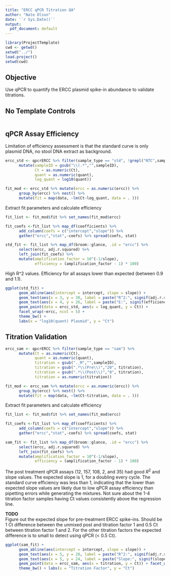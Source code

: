 ```yaml
---
title: "ERCC qPCR Titration QA"
author: "Nate Olson"
date: '`r Sys.Date()`'
output:
  pdf_document: default
---
```

```r
library(ProjectTemplate)
cwd <- getwd()
setwd("../")
load.project()
setwd(cwd)
```

## Objective
Use qPCR to quantify the ERCC plasmid spike-in abundance to validate titrations.  

## No Template Controls
```r
```

## qPCR Assay Efficiency
Limitation of efficiency assessment is that the standard curve is only plasmid DNA, no stool DNA extract as background.  

```r
ercc_std <- qpcrERCC %>% filter(sample_type == "std", !grepl("NTC",sampleID)) %>% 
      mutate(sampleID = gsub("\\(.*","",sampleID), 
             Ct = as.numeric(Ct), 
             quant = as.numeric(quant),
             log_quant = log10(quant))
```

```r
fit_mod <- ercc_std %>% mutate(ercc = as.numeric(ercc)) %>% 
      group_by(ercc) %>% nest() %>% 
      mutate(fit = map(data, ~lm(Ct~log_quant, data = . )))
```
Extract fit parameters and calculate efficiency
```r
fit_list <- fit_mod$fit %>% set_names(fit_mod$ercc)

fit_coefs <-fit_list %>% map_df(coefficients) %>% 
      add_column(coefs = c("intercept","slope")) %>% 
      gather("ercc","stat",-coefs) %>% spread(coefs, stat)
```

```r
std_fit <- fit_list %>% map_df(broom::glance, .id = "ercc") %>% 
      select(ercc, adj.r.squared) %>%
      left_join(fit_coefs) %>% 
      mutate(amplification_factor = 10^(-1/slope), 
             efficiency = (amplification_factor - 1) * 100)
```

High R^2 values. Efficiency for all assays lower than expected (between 0.9 and 1.1). 
```r
ggplot(std_fit) + 
      geom_abline(aes(intercept = intercept, slope = slope)) +
      geom_text(aes(x = 3, y = 30, label = paste("R^2:", signif(adj.r.squared,3)))) +
      geom_text(aes(x = 4, y = 26, label = paste("E:", signif(efficiency,3)))) +
      geom_point(data = ercc_std, aes(x = log_quant, y = Ct)) + 
      facet_wrap(~ercc, ncol = 5) + 
      theme_bw() + 
      labs(x = "log10(quant) Plasmid", y = "Ct")
```

## Titration Validation
```r
ercc_sam <- qpcrERCC %>% filter(sample_type == "sam") %>% 
      mutate(Ct = as.numeric(Ct), 
             quant = as.numeric(quant),
             titration = gsub("._M","",sampleID),
             titration = gsub(".*\\(Pre\\)","20", titration),
             titration = gsub(".*\\(Post\\)","0", titration),
             titration = as.numeric(titration))
```

```r
fit_mod <- ercc_sam %>% mutate(ercc = as.numeric(ercc)) %>% 
      group_by(ercc) %>% nest() %>% 
      mutate(fit = map(data, ~lm(Ct~titration, data = . )))
```

Extract fit parameters and calculate efficiency
```r
fit_list <- fit_mod$fit %>% set_names(fit_mod$ercc)

fit_coefs <-fit_list %>% map_df(coefficients) %>% 
      add_column(coefs = c("intercept","slope")) %>% 
      gather("ercc","stat",-coefs) %>% spread(coefs, stat)
```

```r
sam_fit <- fit_list %>% map_df(broom::glance, .id = "ercc") %>% 
      select(ercc, adj.r.squared) %>%
      left_join(fit_coefs) %>% 
      mutate(amplification_factor = 10^(-1/slope), 
             efficiency = (amplification_factor - 1) * 100)
```

The post treatment qPCR assays (12, 157, 108, 2, and 35) had good $R^2$ and slope values. 
The expected slope is 1, for a doubling every cycle. 
The standard curve efficiency was less than 1, indicating that the lower than expected slope values are likely due to low qPCR assay efficiency than pipetting errors while generating the mixtures. 
Not sure about the 1-4 titration factor samples having Ct values consistently above the regression line.  

__TODO__  
Figure out the expected slope for pre-treatment ERCC spike-ins. 
Should be 1 Ct difference between the unmixed post and titration factor 1 and 0.5 Ct between titration factor 1 and 2. 
For the other titration factors the expected difference is to small to detect using qPCR (< 0.5 Ct).

```r
ggplot(sam_fit) + 
      geom_abline(aes(intercept = intercept, slope = slope)) +
      geom_text(aes(x = 5, y = 28, label = paste("R^2:", signif(adj.r.squared,3)))) +
      geom_text(aes(x = 5, y = 24, label = paste("Slope:", signif(slope,3)))) +
      geom_point(data = ercc_sam, aes(x = titration, y = Ct)) + facet_wrap(~ercc) +
      theme_bw() + labs(x = "Titration Factor", y = "Ct")
``` 

